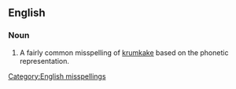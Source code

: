 ==English==
===Noun===
{{en-noun}}

# A fairly common misspelling of [[krumkake]] based on the phonetic representation.

[[Category:English misspellings]]